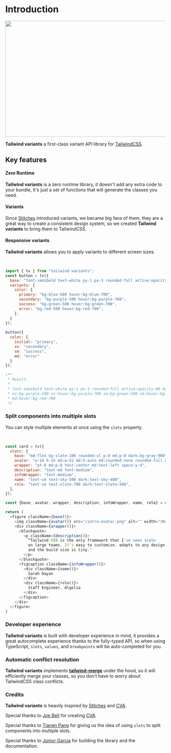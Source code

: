 
# Introduction

<Image
  alt=""
  className="rounded-lg mt-1"
  height="365"
  src="/banner.jpeg"
  width="730"
/>

**Tailwind variants** a first-class variant API library for [TailwindCSS](https://tailwindcss.com/).

## Key features

#### Zero Runtime

**Tailwind variants** is a zero runtime library, it doesn't add any extra code to your bundle, it's just a set of functions that will generate the classes you need.

#### Variants
Since [Stitches](https://stitches.dev) introduced variants, we became big fans of them, they are a great way to create a consistent design system, so we created **Tailwind variants** to bring them to TailwindCSS.

#### Responsive variants

**Tailwind variants** allows you to apply variants to different screen sizes.

<br/>

<WindowResizer
  iframeSrc="/docs/examples/intro-responsive-variants"
  iframeTitle="Responsive variants"
  height="120px"
/>


```js {16-19}
import { tv } from "tailwind-variants";
const button = tv({
  base: "font-semibold text-white py-1 px-3 rounded-full active:opacity-80",
  variants: {
    color: {
      primary: "bg-blue-500 hover:bg-blue-700",
      secondary: "bg-purple-500 hover:bg-purple-700",
      success: "bg-green-500 hover:bg-green-700",
      error: "bg-red-500 hover:bg-red-700",
    },
  }
});
 
button({
  color: {
    initial: "primary",
    xs: "secondary",
    sm: "success",
    md: "error"
  }
});

/**
 * Result: 
 * 
 * font-semibold text-white py-1 px-3 rounded-full active:opacity-80 bg-blue-500 hover:bg-blue-700 
 * xs:bg-purple-500 xs:hover:bg-purple-700 sm:bg-green-500 sm:hover:bg-green-700 md:bg-red-500 
 * md:hover:bg-red-700
 */
```

### Split components into multiple slots

You can style multiple elements at once using the `slots` property.

<br/>

<WindowResizer
  iframeSrc="/docs/examples/intro-slots"
  iframeTitle="Responsive variants"
  iframeInitialWidth={400}
  height="390px"
  minWidth={400}
/>

```js {3-9}
const card = tv({
  slots: {
    base: "md:flex bg-slate-100 rounded-xl p-8 md:p-0 dark:bg-gray-900",
    avatar: "w-24 h-24 md:w-52 md:h-auto md:rounded-none rounded-full mx-auto drop-shadow-lg",
    wrapper: "pt-6 md:p-8 text-center md:text-left space-y-4",
    description: "text-md font-medium",
    infoWrapper: "font-medium",
    name: "text-sm text-sky-500 dark:text-sky-400",
    role: "text-sm text-slate-700 dark:text-slate-500",
  },
});

const {base, avatar, wrapper, description, infoWrapper, name, role} = card();

return (
  <figure className={base()}>
    <img className={avatar()} src="/intro-avatar.png" alt="" width="384" height="512"/>
    <div className={wrapper()}>
      <blockquote>
        <p className={description()}>
          “Tailwind CSS is the only framework that I've seen scale
          on large teams. It’s easy to customize, adapts to any design,
          and the build size is tiny.”
        </p>
      </blockquote>
      <figcaption className={infoWrapper()}>
        <div className={name()}>
          Sarah Dayan
        </div>
        <div className={role()}>
          Staff Engineer, Algolia
        </div>
      </figcaption>
    </div>
  </figure>
)

```

### Developer experience 

**Tailwind variants** is built with developer experience in mind, it provides a great autocomplete experience thanks to the fully-typed API, so when using TypeScript, `slots`, `values`, and `breakpoints` will be auto-completed for you.


### Automatic conflict resolution

**Tailwind variants** implements [**tailwind-merge**](https://github.com/dcastil/tailwind-merge) under the hood, so it will efficiently merge your classes, so you don't have to worry about TailwindCSS class conflicts.


### Credits

**Tailwind variants** is heavily inspired by [Stitches](https://stitches.dev) and [CVA](https://github.com/joe-bell/cva).

Special thanks to [Joe Bell](https://twitter.com/joe_bell) for creating [CVA](https://github.com/joe-bell/cva).

Special thanks to [Tianen Pang](https://github.dev/tianenpang) for giving us the idea of using `slots` to split components into multiple slots.

Special thanks to [Junior Garcia](https://github.dev/jrgarciadev) for building the library and the documentation.